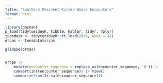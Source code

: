 ```yaml
---
title: "Southern Resident Killer Whale Encounters"
format: html
---
```



```r
library(pacman)
p_load(tidytuesdayR, tibble, hablar, tidyr, dplyr)
tuesdata <- tidytuesdayR::tt_load(2024, week = 42)
orcas <- tuesdata$orcas
```


```r
glimpse(orcas)


orcas |>
    mutate(encounter_sequence = replace_na(encounter_sequence, '0')) |> 
    convert(int(encounter_sequence)) |> View()
    summarize(sum(is.na(encounter_sequence)))
```
